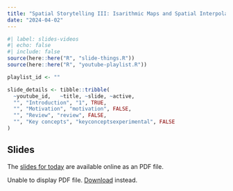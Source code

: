 ```yaml
---
title: "Spatial Storytelling III: Isarithmic Maps and Spatial Interpolation"
date: "2024-04-02"
---
```


```r
#| label: slides-videos
#| echo: false
#| include: false
source(here::here("R", "slide-things.R"))
source(here::here("R", "youtube-playlist.R"))

playlist_id <- ""

slide_details <- tibble::tribble(
  ~youtube_id,   ~title, ~slide, ~active,
  "", "Introduction", "1", TRUE,
  "", "Motivation", "motivation", FALSE,
  "", "Review", "review", FALSE,
  "", "Key concepts", "keyconceptsexperimental", FALSE
)
```

<!-- ## Preparation -->
<!-- Please read [Chapter 2. Data](https://open.lib.umn.edu/mapping/chapter/2-data/){target="_blank"} from [Mapping, Society, and Technology](https://open.lib.umn.edu/mapping/){target="_blank"} [@Manson:2017]. -->

<!-- ## Content -->

<!-- - Spheroids, Ellipsoids, and Geoids (Oh My!) -->
<!-- - Projecting Earth -->
<!-- - Scale -->
<!-- - Geodatabases (and friends!) -->

## Slides 

The [slides for today](/slides/20240402-spatial_storytelling_III.pdf){target="_blank"} are available online as an PDF file.

<object data="/apps/slides/20240402-spatial_storytelling_III.pdf" type="application/pdf" width="100%" height="500px">
<p>Unable to display PDF file. <a href="/apps/slides/20240402-spatial_storytelling_III.pdf">Download</a> instead.</p>
</object>

